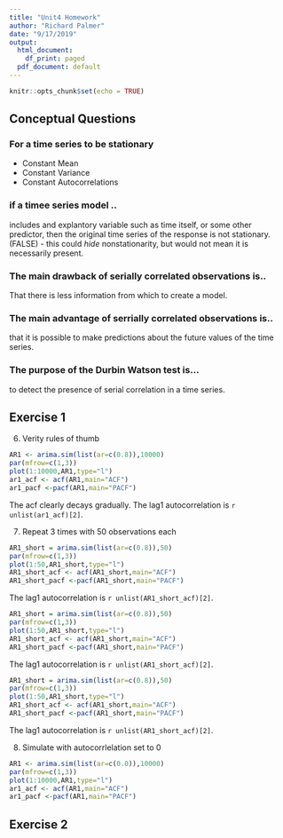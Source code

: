 ```yaml
---
title: "Unit4 Homework"
author: "Richard Palmer"
date: "9/17/2019"
output:
  html_document:
    df_print: paged
  pdf_document: default
---
```


```r
knitr::opts_chunk$set(echo = TRUE)
```

## Conceptual Questions

### For a time series to be stationary

- Constant Mean
- Constant Variance
- Constant Autocorrelations

### if a timee series model ..
includes and explantory variable such as time itself, or some other predictor,
then the original time series of the response is not stationary.
(FALSE) - this could *hide* nonstationarity, but would not mean it is necessarily present.

### The main drawback of serially correlated observations is..

That there is less information from which to create a model.

### The main advantage of serrially correlated observations is..

that it is possible to make predictions about the future values of the time series.

### The purpose of the Durbin Watson test is...

to detect the presence of serial correlation in a time series.

## Exercise 1

6.  Verity rules of thumb

```r
AR1 <- arima.sim(list(ar=c(0.8)),10000)
par(mfrow=c(1,3))
plot(1:10000,AR1,type="l")
ar1_acf <- acf(AR1,main="ACF")
ar1_pacf <-pacf(AR1,main="PACF")
```

The acf clearly decays gradually.  The lag1 autocorrelation is `r unlist(ar1_acf)[2]`.

7.  Repeat 3 times with 50 observations each

```r
AR1_short = arima.sim(list(ar=c(0.8)),50)
par(mfrow=c(1,3))
plot(1:50,AR1_short,type="l")
AR1_short_acf <- acf(AR1_short,main="ACF")
AR1_short_pacf <-pacf(AR1_short,main="PACF")
```

The lag1 autocorrelation is `r unlist(AR1_short_acf)[2]`.

```r
AR1_short = arima.sim(list(ar=c(0.8)),50)
par(mfrow=c(1,3))
plot(1:50,AR1_short,type="l")
AR1_short_acf <- acf(AR1_short,main="ACF")
AR1_short_pacf <-pacf(AR1_short,main="PACF")
```

The lag1 autocorrelation is `r unlist(AR1_short_acf)[2]`.

```r
AR1_short = arima.sim(list(ar=c(0.8)),50)
par(mfrow=c(1,3))
plot(1:50,AR1_short,type="l")
AR1_short_acf <- acf(AR1_short,main="ACF")
AR1_short_pacf <-pacf(AR1_short,main="PACF")
```

The lag1 autocorrelation is `r unlist(AR1_short_acf)[2]`.

8.  Simulate with autocorrlelation set to 0

```r
AR1 <- arima.sim(list(ar=c(0.0)),10000)
par(mfrow=c(1,3))
plot(1:10000,AR1,type="l")
ar1_acf <- acf(AR1,main="ACF")
ar1_pacf <-pacf(AR1,main="PACF")
```

## Exercise 2

